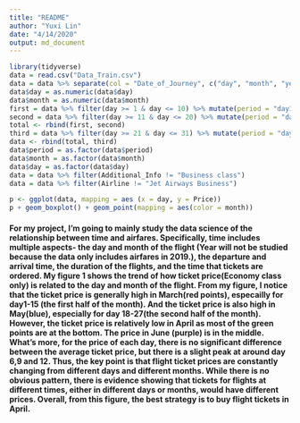 ```yaml
---
title: "README"
author: "Yuxi Lin"
date: "4/14/2020"
output: md_document
---
```


```r
library(tidyverse)
data = read.csv("Data_Train.csv")
data = data %>% separate(col = "Date_of_Journey", c("day", "month", "year"), sep = "/")
data$day = as.numeric(data$day)
data$month = as.numeric(data$month)
first = data %>% filter(day >= 1 & day <= 10) %>% mutate(period = "day1-10")
second = data %>% filter(day >= 11 & day <= 20) %>% mutate(period = "day11-20")
total <- rbind(first, second)
third = data %>% filter(day >= 21 & day <= 31) %>% mutate(period = "day21-31")
data <- rbind(total, third)
data$period = as.factor(data$period)
data$month = as.factor(data$month)
data$day = as.factor(data$day)
data = data %>% filter(Additional_Info != "Business class")
data = data %>% filter(Airline != "Jet Airways Business")

p <- ggplot(data, mapping = aes (x = day, y = Price))
p + geom_boxplot() + geom_point(mapping = aes(color = month))
```

#### For my project, I'm going to mainly study the data science of the relationship between time and airfares. Specifically, time includes multiple aspects- the day and month of the flight (Year will not be studied because the data only includes airfares in 2019.), the departure and arrival time, the duration of the flights, and the time that tickets are ordered. My figure 1 shows the trend of how ticket price(Economy class only) is related to the day and month of the flight. From my figure, I notice that the ticket price is generally high in March(red points), especailly for day1-15 (the first half of the month). And the ticket price is also high in May(blue), especially for day 18-27(the second half of the month). However, the ticket price is relatively low in April as most of the green points are at the bottom. The price in June (purple) is in the middle. What's more, for the price of each day, there is no significant difference between the average ticket price, but there is a slight peak at around day 6,9 and 12. Thus, the key point is that flight ticket prices are constantly changing from different days and different months. While there is no obvious pattern, there is evidence showing that tickets for flights at different times, either in different days or months, would have different prices. Overall, from this figure, the best strategy is to buy flight tickets in April.

